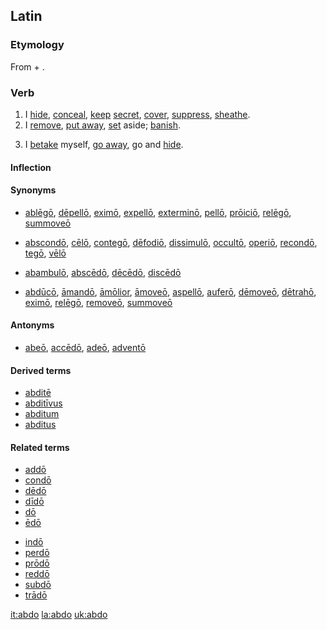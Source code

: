 ==Latin==

===Etymology===
From {{term|ab||from, away from|lang=la}} + {{term|do|dō|give; offer|lang=la}}.

===Verb===
{{la-verb|abdo|abdō|abdere|abdere|abdidi|abdidī|abditum|abditum}}

# I [[hide]], [[conceal]], [[keep]] [[secret]], [[cover]], [[suppress]], [[sheathe]].
# I [[remove]], [[put away]], [[set]] aside; [[banish]].
# {{context|often with se|lang=la}} I [[betake]] myself, [[go away]], go and [[hide]].

====Inflection====
{{la-conj-3rd|abd|abdid|abdit}}

====Synonyms====
* {{sense|banish}} [[ablego|ablēgō]], [[depello#Latin|dēpellō]], [[eximo#Latin|eximō]], [[expello|expellō]], [[extermino#Latin|exterminō]], [[pello#Laitn|pellō]], [[proicio|prōiciō]], [[relego#Latin|relēgō]], [[summoveo|summoveō]]
* {{sense|conceal, hide}} [[abscondo|abscondō]], [[celo#Latin|cēlō]], [[contego|contegō]], [[defodio|dēfodiō]], [[dissimulo#Latin|dissimulō]], [[occulto#Latin|occultō]], [[operio|operiō]], [[recondo|recondō]], [[tego#Latin|tegō]], [[velo#Latin|vēlō]]
* {{sense|go away}} [[abambulo|abambulō]], [[abscedo|abscēdō]], [[decedo#Latin|dēcēdō]], [[discedo|discēdō]]
* {{sense|remove}} [[abduco#Latin|abdūcō]], [[amando#Latin|āmandō]], [[amolior|āmōlior]], [[amoveo|āmoveō]], [[aspello|aspellō]], [[aufero|auferō]], [[demoveo|dēmoveō]], [[detraho|dētrahō]], [[eximo|eximō]], [[relego#Latin|relēgō]], [[removeo|removeō]], [[summoveo|summoveō]]

====Antonyms====
* {{sense|go away}} [[abeo|abeō]], [[accedo#Latin|accēdō]], [[adeo|adeō]], [[advento|adventō]]

====Derived terms====
* [[abdite|abditē]]
* [[abditivus|abditīvus]]
* [[abditum]]
* [[abditus]]

====Related terms====
{{top2}}
* [[addo|addō]]
* [[condo#Latin|condō]]
* [[dedo#Latin|dēdō]]
* [[dido#Latin|dīdō]]
* [[do#Latin|dō]]
* [[edo#Latin|ēdō]]
{{mid2}}
* [[indo#Latin|indō]]
* [[perdo#Latin|perdō]]
* [[prodo|prōdō]]
* [[reddo#Latin|reddō]]
* [[subdo|subdō]]
* [[trado|trādō]]
{{bottom}}

[[it:abdo]]
[[la:abdo]]
[[uk:abdo]]
